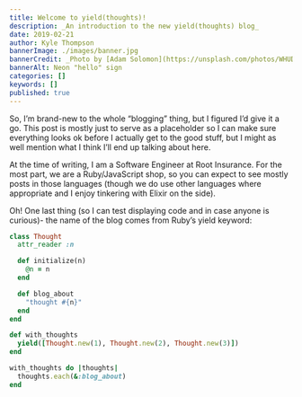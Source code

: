 ```yaml
---
title: Welcome to yield(thoughts)!
description: _An introduction to the new yield(thoughts) blog_
date: 2019-02-21
author: Kyle Thompson
bannerImage: ./images/banner.jpg
bannerCredit: _Photo by [Adam Solomon](https://unsplash.com/photos/WHUDOzd5IYU)_
bannerAlt: Neon "hello" sign
categories: []
keywords: []
published: true
---
```



So, I&rsquo;m brand-new to the whole &ldquo;blogging&rdquo; thing, but I figured I&rsquo;d give it a go. This post is
mostly just to serve as a placeholder so I can make sure everything looks ok before I actually get to the good stuff,
but I might as well mention what I think I&rsquo;ll end up talking about here.

At the time of writing, I am a Software Engineer at <Link href="https://root.engineering/">Root Insurance</Link>.
For the most part, we are a Ruby/JavaScript shop, so you can expect to see mostly posts in those languages (though we do
use other languages where appropriate and I enjoy tinkering with Elixir on the side).

Oh! One last thing (so I can test displaying code and in case anyone is curious)- the name of the blog comes from
Ruby&rsquo;s yield keyword:

```ruby
class Thought
  attr_reader :n

  def initialize(n)
    @n = n
  end

  def blog_about
    "thought #{n}"
  end
end

def with_thoughts
  yield([Thought.new(1), Thought.new(2), Thought.new(3)])
end

with_thoughts do |thoughts|
  thoughts.each(&:blog_about)
end
```
